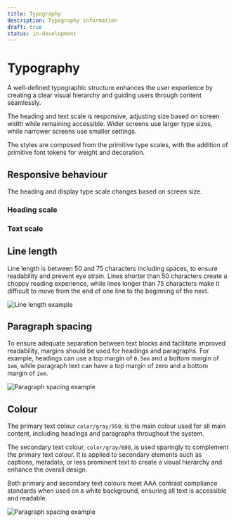```yaml
---
title: Typography
description: Typography information
draft: true
status: in-development
---
```


# Typography

A well-defined typographic structure enhances the user experience by creating a clear visual hierarchy and guiding users through content seamlessly.

The heading and text scale is responsive, adjusting size based on screen width while remaining accessible. Wider screens use larger type sizes, while narrower screens use smaller settings.

The styles are composed from the primitive type scales, with the addition of primitive font tokens for weight and decoration.

## Responsive behaviour

The heading and display type scale changes based on screen size.

### Heading scale

<HeadingResponsiveSizes />

### Text scale

<TextResponsiveSizes />

## Line length

Line length is between 50 and 75 characters including spaces, to ensure readability and prevent eye strain. Lines shorter than 50 characters create a choppy reading experience, while lines longer than 75 characters make it difficult to move from the end of one line to the beginning of the next.

<Image
  src="/line-length.png"
  alt="Line length example"
  width={650}
  height={270}
/>

## Paragraph spacing

To ensure adequate separation between text blocks and facilitate improved readability, margins should be used for headings and paragraphs. For example, headings can use a top margin of `0.5em` and a bottom margin of `1em`, while paragraph text can have a top margin of zero and a bottom margin of `2em`.

<Image
  src="/paragraph-spacing.png"
  alt="Paragraph spacing example"
  width={548}
  height={168}
/>

## Colour

The primary text colour `color/gray/950`, is the main colour used for all main content, including headings and paragraphs throughout the system.

The secondary text colour, `color/gray/600`, is used sparingly to complement the primary text colour. It is applied to secondary elements such as captions, metadata, or less prominent text to create a visual hierarchy and enhance the overall design.

Both primary and secondary text colours meet AAA contrast compliance standards when used on a white background, ensuring all text is accessible and readable.

<Image
  src="/colour-contrast.png"
  alt="Paragraph spacing example"
  width={548}
  height={206}
/>
